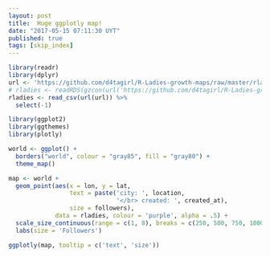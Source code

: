 ```yaml
---
layout: post
title:  Huge ggplotly map!
date: "2017-05-15 07:11:30 UYT"
published: true
tags: [skip_index]
---
```


<!--more-->
```r

library(readr)
library(dplyr)
url <- 'https://github.com/d4tagirl/R-Ladies-growth-maps/raw/master/rladies.csv'
# rladies <- readRDS(gzcon(url('https://github.com/d4tagirl/R-Ladies-growth-maps/raw/master/rladies_longlat.rds')))
rladies <- read_csv(url(url)) %>% 
  select(-1)

library(ggplot2)
library(ggthemes)
library(plotly)

world <- ggplot() +
  borders("world", colour = "gray85", fill = "gray80") +
  theme_map()

map <- world +
  geom_point(aes(x = lon, y = lat,
                 text = paste('city: ', location,
                              '</br> created: ', created_at),
                 size = followers),
             data = rladies, colour = 'purple', alpha = .5) +
  scale_size_continuous(range = c(1, 8), breaks = c(250, 500, 750, 1000)) +
  labs(size = 'Followers')

ggplotly(map, tooltip = c('text', 'size'))
```
